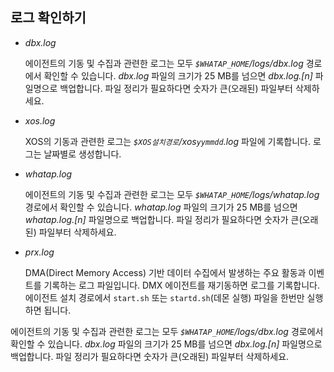## 로그 확인하기

<Xclude product="mssql,oracle-pro">

* *dbx.log*

  에이전트의 기동 및 수집과 관련한 로그는 모두 *`$WHATAP_HOME`/logs/dbx.log* 경로에서 확인할 수 있습니다. *dbx.log* 파일의 크기가 25 MB를 넘으면 *dbx.log.[n]* 파일명으로 백업합니다. 파일 정리가 필요하다면 숫자가 큰(오래된) 파일부터 삭제하세요.

* *xos.log*

  XOS의 기동과 관련한 로그는 *`$XOS설치경로`/xos`yymmdd`.log* 파일에 기록합니다. 로그는 날짜별로 생성합니다.

</Xclude>

<InDoc product="oracle-pro">

* *whatap.log*

  에이전트의 기동 및 수집과 관련한 로그는 모두 *`$WHATAP_HOME`/logs/whatap.log* 경로에서 확인할 수 있습니다. *whatap.log* 파일의 크기가 25 MB를 넘으면 *whatap.log.[n]* 파일명으로 백업합니다. 파일 정리가 필요하다면 숫자가 큰(오래된) 파일부터 삭제하세요.

* *prx.log*

  DMA(Direct Memory Access) 기반 데이터 수집에서 발생하는 주요 활동과 이벤트를 기록하는 로그 파일입니다. DMX 에이전트를 재기동하면 로그를 기록합니다. 에이전트 설치 경로에서 `start.sh` 또는 `startd.sh`(데몬 실행) 파일을 한번만 실행하면 됩니다.

</InDoc>

<InDoc product="mssql">

에이전트의 기동 및 수집과 관련한 로그는 모두 *`$WHATAP_HOME`/logs/dbx.log* 경로에서 확인할 수 있습니다. *dbx.log* 파일의 크기가 25 MB를 넘으면 *dbx.log.[n]* 파일명으로 백업합니다. 파일 정리가 필요하다면 숫자가 큰(오래된) 파일부터 삭제하세요.

</InDoc>